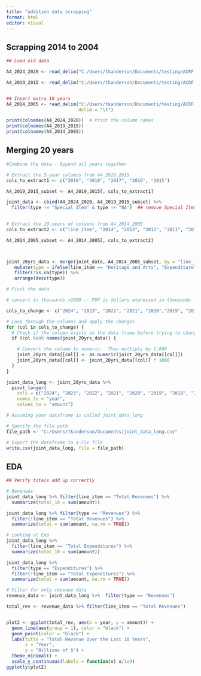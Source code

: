 ```yaml
---
title: "addition data scrapping"
format: html
editor: visual
---
```


## Scrapping 2014 to 2004

```r
## Load old data

A4_2024_2020 <- read_delim("C:/Users/tkanderson/Documents/testing/ACRF - Rev vs Exp/A-4 data 2024-2020.txt", show_col_types = FALSE)

A4_2019_2015 <- read_delim("C:/Users/tkanderson/Documents/testing/ACRF - Rev vs Exp/A-4 data 2019-2015.txt", show_col_types = FALSE)


## Insert extra 10 years
A4_2014_2005 <- read_delim("C:/Users/tkanderson/Documents/testing/ACRF - Rev vs Exp/cleanedup-A4-2014-2005.txt",
                           delim = "\t")

print(colnames(A4_2024_2020))  # Print the column names
print(colnames(A4_2019_2015))
print(colnames(A4_2014_2005))
```

## Merging 20 years

```r
#Combine the data - Append all years together

# Extract the 5-year columns from A4_2019_2015
cols_to_extract1 <- c("2019", "2018", "2017", "2016", "2015")

A4_2019_2015_subset <- A4_2019_2015[, cols_to_extract1]

joint_data <- cbind(A4_2024_2020, A4_2019_2015_subset) %>% 
  filter(type != "Special Item" & type != "NA")  ## remove Special Item
  

# Extract the 10-years of columns from A4_2014_2005
cols_to_extract2 <- c("line_item", "2014", "2013", "2012", "2011", "2010", "2009", "2008", "2007", "2006", "2005")

A4_2014_2005_subset <- A4_2014_2005[, cols_to_extract2]



joint_20yrs_data <- merge(joint_data, A4_2014_2005_subset, by = "line_item", all.x = TRUE, all.y = TRUE) %>% 
   mutate(type = ifelse(line_item == "Heritage and Arts", "Expenditure", type)) %>%
   filter(!is.na(type)) %>% 
   arrange(desc(type))
```

```r
# Pivot the data

# convert to thousands x1000 -- PDF is dollars expressed in thousands

cols_to_change <- c("2024", "2023", "2022", "2021", "2020","2019", "2018", "2017", "2016", "2015", "2014", "2013", "2012", "2011", "2010", "2009", "2008", "2007", "2006", "2005")

# Loop through the columns and apply the changes
for (col in cols_to_change) {
  # Check if the column exists in the data frame before trying to change it
  if (col %in% names(joint_20yrs_data)) {

    # Convert the column to numeric.  Then multiply by 1,000
    joint_20yrs_data[[col]] <- as.numeric(joint_20yrs_data[[col]])
    joint_20yrs_data[[col]] <- joint_20yrs_data[[col]] * 1000
  }
}

joint_data_long <- joint_20yrs_data %>%
  pivot_longer(
    cols = c("2024", "2023", "2022", "2021", "2020", "2019", "2018", "2017", "2016", "2015", "2014", "2013", "2012", "2011", "2010", "2009", "2008", "2007", "2006", "2005"),
    names_to = "year",
    values_to = "amount")
```

```r
# Assuming your dataframe is called joint_data_long

# Specify the file path
file_path <- "C:/Users/tkanderson/Documents/joint_data_long.csv"

# Export the dataframe to a CSV file
write.csv(joint_data_long, file = file_path)
```

## EDA

```r
## Verify totals add up correctly

# Revenues
joint_data_long %>% filter(line_item == "Total Revenues") %>%
  summarize(total_10 = sum(amount))

joint_data_long %>% filter(type == "Revenues") %>% 
  filter(!line_item == "Total Revenues") %>% 
  summarize(total = sum(amount, na.rm = TRUE))

# Looking at Exp
joint_data_long %>%
  filter(line_item == "Total Expenditures") %>%
  summarize(total_10 = sum(amount))

joint_data_long %>% 
  filter(type == "Expenditures") %>% 
  filter(!line_item == "Total Expenditures") %>% 
  summarize(total = sum(amount, na.rm = TRUE))
```

```r
# Filter for only revenue data
revenue_data <- joint_data_long %>%  filter(type == "Revenues")

total_rev <- revenue_data %>% filter(line_item == "Total Revenues")


plot2 <- ggplot(total_rev, aes(x = year, y = amount)) +
  geom_line(aes(group = 1), color = "black") +
  geom_point(color = "black") +
  labs(title = "Total Revenue Over the Last 10 Years",
       x = "Year",
       y = "Billions of $") +
  theme_minimal() +
  scale_y_continuous(labels = function(x) x/1e9)
ggplotly(plot2)
```
